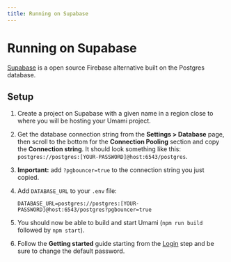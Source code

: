 ```yaml
---
title: Running on Supabase
---
```


# Running on Supabase

[Supabase](https://supabase.com/) is a open source Firebase alternative built on the Postgres database.

## Setup

1. Create a project on Supabase with a given name in a region close to where you will be hosting your Umami project.
2. Get the database connection string from the **Settings > Database** page, then scroll to the bottom for the **Connection Pooling** section and copy the **Connection string**. It should look something like this: `postgres://postgres:[YOUR-PASSWORD]@host:6543/postgres`.
3. **Important:** add `?pgbouncer=true` to the connection string you just copied.
4. Add `DATABASE_URL` to your `.env` file:

   ```
   DATABASE_URL=postgres://postgres:[YOUR-PASSWORD]@host:6543/postgres?pgbouncer=true
   ```

5. You should now be able to build and start Umami (`npm run build` followed by `npm start`).
6. Follow the **Getting started** guide starting from the [Login](/docs/login) step and be sure to change the default password.
